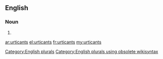 ==English==

===Noun===
{{head|en}}

# {{plural of|urticant}}

[[Category:English plurals]][[Category:English plurals using obsolete wikisyntax]]

[[ar:urticants]]
[[el:urticants]]
[[fr:urticants]]
[[my:urticants]]